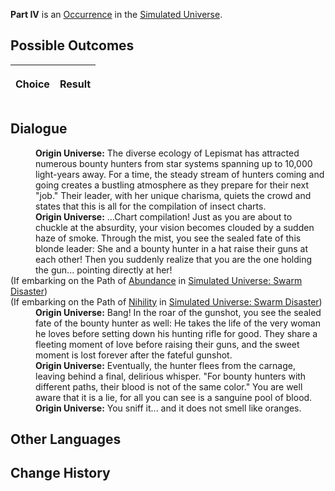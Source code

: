 {{Simulated Universe Event Infobox
|title         = Part IV
|image         = 2.png
|type          =
|domains_su    = 
|domains_ext   = 
|domains_swarm = 
|domains_gng   = 
|requirements  =
|prev          = 
|next          = 
|indexRewards  =
|characters    = 
}}
'''Part IV''' is an [[Simulated Universe/Occurrence|Occurrence]] in the [[Simulated Universe]].

==Possible Outcomes==
{| class="article-table"
!Choice
!Result

|}

<!--
==Gameplay Notes==

-->
==Dialogue==
{{Dialogue Start}}
:'''Origin Universe:''' The diverse ecology of Lepismat has attracted numerous bounty hunters from star systems spanning up to 10,000 light-years away. For a time, the steady stream of hunters coming and going creates a bustling atmosphere as they prepare for their next "job." Their leader, with her unique charisma, quiets the crowd and states that this is all for the compilation of insect charts.
:'''Origin Universe:''' ...Chart compilation! Just as you are about to chuckle at the absurdity, your vision becomes clouded by a sudden haze of smoke. Through the mist, you see the sealed fate of this blonde leader: She and a bounty hunter in a hat raise their guns at each other! Then you suddenly realize that you are the one holding the gun... pointing directly at her!
;(If embarking on the Path of [[Simulated Universe/Paths#Abundance|Abundance]] in [[Simulated Universe: Swarm Disaster]])
:{{SU Special Dialogue|Abundance|I don't want to shoot.|Obsession exists because of falsehood. Love, however, is both ugly and hurtful.}}
;(If embarking on the Path of [[Simulated Universe/Paths#Nihility|Nihility]] in [[Simulated Universe: Swarm Disaster]])
:{{SU Special Dialogue|Nihility|Stay alert!|Fire at *your enemies*!}}
:'''Origin Universe:''' Bang! In the roar of the gunshot, you see the sealed fate of the bounty hunter as well: He takes the life of the very woman he loves before setting down his hunting rifle for good. They share a fleeting moment of love before raising their guns, and the sweet moment is lost forever after the fateful gunshot.
:'''Origin Universe:''' Eventually, the hunter flees from the carnage, leaving behind a final, delirious whisper. "For bounty hunters with different paths, their blood is not of the same color." You are well aware that it is a lie, for all you can see is a sanguine pool of blood.
:'''Origin Universe:''' You sniff it... and it does not smell like oranges.
{{Dialogue End}}

==Other Languages==
{{Other Languages
|en    = Part IV
|zhs   = 其四
|zht   = 其四
|ja    = その4
|ko    = IV
|es    = Parte IV
|fr    = Partie IV
|ru    = IV
|th    = ตอน 4
|vi    = Phần 4
|de    = Teil 4
|id    = Bagian IV
|pt    = Parte IV
}}

==Change History==
{{Change History|1.0}}
